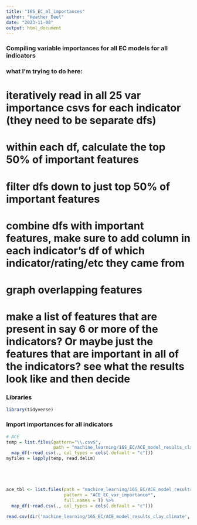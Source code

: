 ```yaml
---
title: "16S_EC_ml_importances"
author: "Heather Deel"
date: "2023-11-08"
output: html_document
---
```


### Compiling variable importances for all EC models for all indicators

### what I'm trying to do here:
# iteratively read in all 25 var importance csvs for each indicator (they need to be separate dfs)
# within each df, calculate the top 50% of important features
# filter dfs down to just top 50% of important features
# combine dfs with important features, make sure to add column in each indicator's df of which indicator/rating/etc they came from
# graph overlapping features
# make a list of features that are present in say 6 or more of the indicators? Or maybe just the features that are important in all of the indicators? see what the results look like and then decide

### Libraries
```r
library(tidyverse)
```

### Import importances for all indicators
```r
# ACE
temp = list.files(pattern="\\.csv$",
                  path = "machine_learning/16S_EC/ACE_model_results_clay_climate") %>% 
  map_df(~read_csv(., col_types = cols(.default = "c")))
myfiles = lapply(temp, read.delim)





ace_tbl <- list.files(path = "machine_learning/16S_EC/ACE_model_results_clay_climate/",
                      pattern = "ACE_EC_var_importance*",
                      full.names = T) %>% 
  map_df(~read.csv(., col_types = cols(.default = "c")))

read.csv(dir('machine_learning/16S_EC/ACE_model_results_clay_climate', full.names=T, pattern="^ACE_EC_var_importance"))

```


